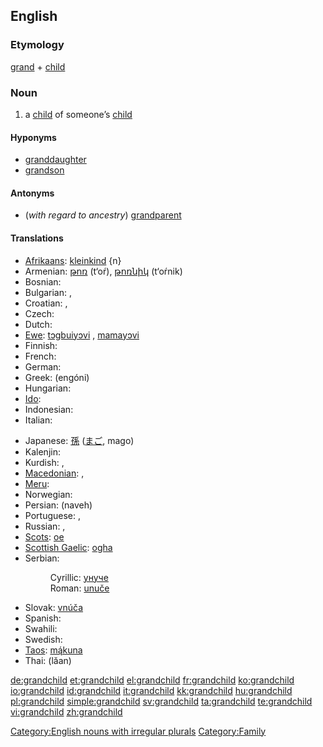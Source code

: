 ==English==

===Etymology===
[[grand]] + [[child]]

===Noun===
{{wikipedia}}
{{en-noun|grandchildren}}

# a [[child]] of someone’s [[child]]

====Hyponyms====
* [[granddaughter]]
* [[grandson]]

====Antonyms====
* (''with regard to ancestry'') [[grandparent]]

====Translations====
{{trans-top|child of someone’s child}}
* [[Afrikaans]]: [[kleinkind]] {n}
* Armenian: [[թոռ]] (t‘oŕ), [[թոռնիկ]] (t‘oŕnik)
* Bosnian: {{t-|bs|unuče|n}}
* Bulgarian: {{t-|bg|внук|m|sc=Cyrl}}, {{t-|bg|внучка|f|sc=Cyrl}}
* Croatian: {{t-|hr|unuk|m|alt=ùnuk}}, {{t-|hr|unuka|f|alt=ùnuka}}
* Czech: {{t+|cs|vnouče|n}}
* Dutch: {{t+|nl|kleinkind|n}}
* [[Ewe]]: [[tɔgbuiyɔvi]] {{n}}, [[mamayɔvi]] {{n}}
* Finnish: {{t-|fi|lapsenlapsi}}
* French: {{t+|fr|petit-enfant|m}}
* German: {{t+|de|Enkelkind|n}}
* Greek: {{t+|el|εγγόνι|n|sc=Grek}} (engóni)
* Hungarian: {{t+|hu|unoka}}
* [[Ido]]: {{t|io|nepoto}}
* Indonesian: {{t-|id|cucu|xs=Indonesian}}
* Italian: {{t+|it|nipote|m|f}}
{{trans-mid}}
* Japanese: [[孫]] ([[まご]], mago)
* Kalenjin: {{tø|kln|mjokoret}}
* Kurdish: {{t+|ku|nevî}}, {{t+|ku|torin}}
* [[Macedonian]]: {{t|mk|внук|m|tr=vnuk|sc=Cyrl}},  {{t|mk|внука|f|tr=vnúka|sc=Cyrl}}
* [[Meru]]: {{tø|mer|kajuju}}
* Norwegian: {{t+|no|barnebarn}}
* Persian: {{fa-Arab|[[نوه]]}} (naveh)
* Portuguese: {{t+|pt|neto|m}}, {{t+|pt|neta|f}}
* Russian: {{t+|ru|внук|m|tr=vnuk|sc=Cyrl}}, {{t+|ru|внучка|f|tr=vnúčka|sc=Cyrl}}
* [[Scots]]: [[oe#Scots|oe]]
* [[Scottish Gaelic]]: [[ogha]] {{m}}
* Serbian:
*: Cyrillic: [[унуче#Serbian|унуче]] {{n}}
*: Roman: [[unuče#Serbian|unuče]] {{n}}
* Slovak: [[vnúča]] {{n}}
* Spanish: {{t+|es|nieto}}
* Swahili: {{t|sw|mjukuu}}
* Swedish: {{t+|sv|barnbarn|n}}
* [[Taos]]: [[mą́kuna]]
* Thai: {{Thai|[[หลาน]]}} (lăan)
{{trans-bottom}}

[[Category:English nouns with irregular plurals]]
[[Category:Family]]

[[de:grandchild]]
[[et:grandchild]]
[[el:grandchild]]
[[fr:grandchild]]
[[ko:grandchild]]
[[io:grandchild]]
[[id:grandchild]]
[[it:grandchild]]
[[kk:grandchild]]
[[hu:grandchild]]
[[pl:grandchild]]
[[simple:grandchild]]
[[sv:grandchild]]
[[ta:grandchild]]
[[te:grandchild]]
[[vi:grandchild]]
[[zh:grandchild]]
